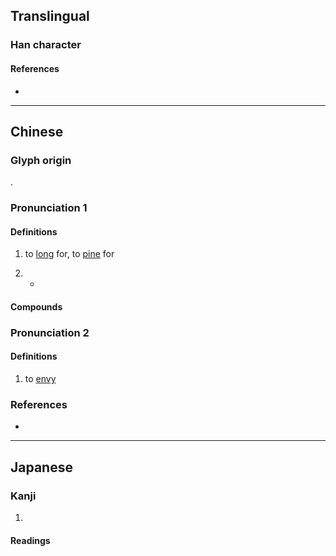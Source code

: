 {{character info}}
==Translingual==

===Han character===
{{Han char|rn=38|rad=女|as=11|sn=14|four=47422|canj=VSMH|ids=⿰女翏}}

====References====
* {{Han ref|kx=0270.130|dkj=06669|dj=0538.090|hdz=21078.150|uh=5AEA|ud=23274|bh=E16F|bd=57711}}

----

==Chinese==
{{zh-forms}}

===Glyph origin===
{{Han etym}}
{{Han compound|女|翏|ls=psc|c1=s|c2=p}}.

===Pronunciation 1===
{{zh-pron
|m=lào
|c=lou6
|mc=2
|oc=2
|ma=
|cat=v,pn
}}

====Definitions====
{{zh-hanzi}}

# {{zh-o}} to [[long]] for, to [[pine]] for
# {{surname|zh}}
#* {{zh-x|^嫪 姓 毐 字 按 漢書 嫪-氏 出 邯鄲 王-劭 云 ^賈 侍中 說 ^秦始皇帝 母 予 ^嫪毐 淫 坐 誅 故 世人 駡 淫 曰 嫪毐 也|Lao ('嫪') is a surname; Ai ('毐') is a style name. According to Book of Han, the Lao clan originated from Handan. Wang Zhao said: "The palace attendant surnamed Jia said that Qin Shi Huangdi's mother and Lao Ai had had illicit sexual relations, so he was executed and his whole clan were exterminated. Therefore, ordinary people chide the sexually licentious (men) as Lao Ai (嫪毐)"|CL|ref=司馬貞 {{w|Sima Zhen}}, 《史記索隱》"Seeking the Obscure in the Records of the Grand Historian, volume 2}}

====Compounds====
{{zh-der|戀嫪|嫪毐|婟嫪}}

===Pronunciation 2===
{{zh-pron
|m=láo
|c=lou4
|mc=1
|oc=1
|cat=v
}}

====Definitions====
{{zh-hanzi}}

# {{zh-hg}} to [[envy]]

===References===
* {{R:yue:Hanzi}}

----

==Japanese==

===Kanji===
{{ja-kanji|grade=|rs=女11}}

# {{rfdef|ja|sort=女11}}

====Readings====
{{ja-readings
|on=ろう<らう
|kun=こいした-う<こひした-ふ, なや-む
}}
